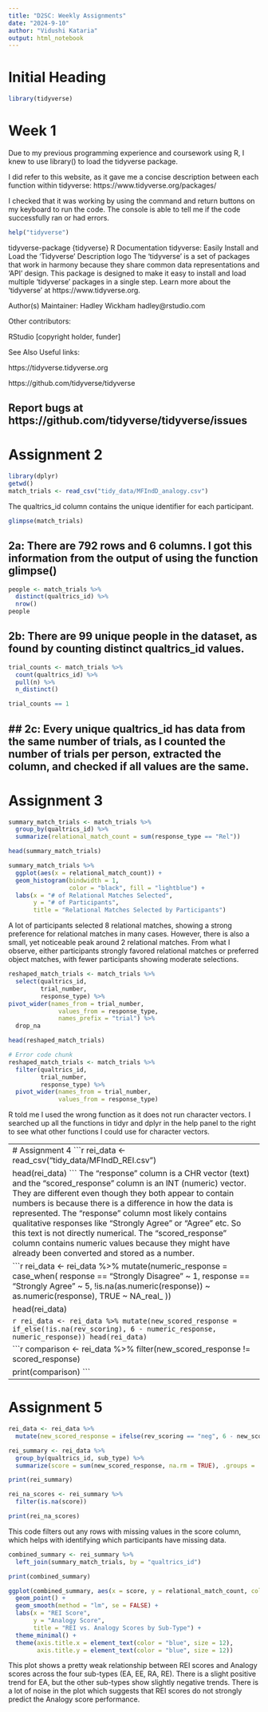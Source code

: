```yaml
---
title: "D2SC: Weekly Assignments"
date: "2024-9-10"
author: "Vidushi Kataria"
output: html_notebook
---
```

# Initial Heading
```r
library(tidyverse)
```
# Week 1
Due to my previous programming experience and coursework using R, I knew to use library() to load the tidyverse package.

I did refer to this website, as it gave me a concise description between each function within tidyverse: https://www.tidyverse.org/packages/ 

I checked that it was working by using the command and return buttons on my keyboard to run the code. The console is able to tell me if the code successfully ran or had errors. 

```r
help("tidyverse")
```
tidyverse-package {tidyverse}	R Documentation
tidyverse: Easily Install and Load the 'Tidyverse'
Description
logo
The 'tidyverse' is a set of packages that work in harmony because they share common data representations and 'API' design. This package is designed to make it easy to install and load multiple 'tidyverse' packages in a single step. Learn more about the 'tidyverse' at https://www.tidyverse.org.

Author(s)
Maintainer: Hadley Wickham hadley@rstudio.com

Other contributors:

RStudio [copyright holder, funder]

See Also
Useful links:

https://tidyverse.tidyverse.org

https://github.com/tidyverse/tidyverse

Report bugs at https://github.com/tidyverse/tidyverse/issues
--------------------------------------------------------------------------------
# Assignment 2

```r
library(dplyr)
getwd()
match_trials <- read_csv("tidy_data/MFIndD_analogy.csv")
```

The qualtrics_id column contains the unique identifier for each participant. 

```r
glimpse(match_trials)
```
## 2a: There are 792 rows and 6 columns. I got this information from the output of using the function glimpse()

```r
people <- match_trials %>%
  distinct(qualtrics_id) %>%
  nrow()
people
```

## 2b: There are 99 unique people in the dataset, as found by counting distinct qualtrics_id values.

```r
trial_counts <- match_trials %>%
  count(qualtrics_id) %>%
  pull(n) %>%
  n_distinct()

trial_counts == 1
```

## 2c: Every unique qualtrics_id has data from the same number of trials, as I counted the number of trials per person, extracted the column, and checked if all values are the same.
--------------------------------------------------------------------------

# Assignment 3

```r
summary_match_trials <- match_trials %>%
  group_by(qualtrics_id) %>%
  summarize(relational_match_count = sum(response_type == "Rel"))

head(summary_match_trials)
```


```r
summary_match_trials %>%
  ggplot(aes(x = relational_match_count)) +
  geom_histogram(bindwidth = 1,
                 color = "black", fill = "lightblue") +
  labs(x = "# of Relational Matches Selected",
       y = "# of Participants",
       title = "Relational Matches Selected by Participants")
```
A lot of participants selected 8 relational matches, showing a strong preference for relational matches in many cases. However, there is also a small, yet noticeable peak around 2 relational matches. From what I observe, either participants strongly favored relational matches or preferred object matches, with fewer participants showing moderate selections.


```r
reshaped_match_trials <- match_trials %>%
  select(qualtrics_id,
         trial_number,
         response_type) %>%
pivot_wider(names_from = trial_number,
              values_from = response_type,
              names_prefix = "trial") %>%
  drop_na

head(reshaped_match_trials)
```


```r
# Error code chunk
reshaped_match_trials <- match_trials %>%
  filter(qualtrics_id,
         trial_number,
         response_type) %>%
  pivot_wider(names_from = trial_number,
              values_from = response_type)
```
R told me I used the wrong function as it does not run character vectors. I searched up all the functions in tidyr and dplyr in the help panel to the right to see what other functions I could use for character vectors.

-----------------------------------------------------------------------
# Assignment 4
```r
rei_data <- read_csv("tidy_data/MFIndD_REI.csv")

head(rei_data)
```
The "response" column is a CHR vector (text) and the "scored_response" column is an INT (numeric) vector. 
They are different even though they both appear to contain numbers is because there is a difference in how the data is represented. The "response" column most likely contains qualitative responses like "Strongly Agree" or "Agree" etc. So this text is not directly numerical.
The "scored_response" column contains numeric values because they might have already been converted and stored as a number.

```r
rei_data <- rei_data %>%
  mutate(numeric_response = case_when(
    response == "Strongly Disagree" ~ 1,
    response == "Strongly Agree" ~ 5,
    !is.na(as.numeric(response)) ~ as.numeric(response),
    TRUE ~ NA_real_
  ))

head(rei_data)
```
```r
rei_data %>%
  distinct(response)
```


```r
rei_data <- rei_data %>%
  mutate(new_scored_response = if_else(!is.na(rev_scoring),
                                      6 - numeric_response,
                                      numeric_response))
head(rei_data)
```

```r
comparison <- rei_data %>%
  filter(new_scored_response != scored_response) 

print(comparison)
```
-----------------------------------------------------------

# Assignment 5

```r
rei_data <- rei_data %>%
  mutate(new_scored_response = ifelse(rev_scoring == "neg", 6 - new_scored_response, new_scored_response))

rei_summary <- rei_data %>%
  group_by(qualtrics_id, sub_type) %>%
  summarize(score = sum(new_scored_response, na.rm = TRUE), .groups = 'drop')

print(rei_summary)
```


```r
rei_na_scores <- rei_summary %>%
  filter(is.na(score))

print(rei_na_scores)
```
This code filters out any rows with missing values in the score column, which helps with identifying which participants have missing data.


```r
combined_summary <- rei_summary %>%
  left_join(summary_match_trials, by = "qualtrics_id")

print(combined_summary)
```

```r

ggplot(combined_summary, aes(x = score, y = relational_match_count, color = sub_type)) +
  geom_point() +
  geom_smooth(method = "lm", se = FALSE) + 
  labs(x = "REI Score", 
       y = "Analogy Score",
       title = "REI vs. Analogy Scores by Sub-Type") +
  theme_minimal() +
  theme(axis.title.x = element_text(color = "blue", size = 12),
        axis.title.y = element_text(color = "blue", size = 12))
```
This plot shows a pretty weak relationship between REI scores and Analogy scores across the four sub-types (EA, EE, RA, RE).
There is a slight positive trend for EA, but the other sub-types show slightly negative trends. There is a lot of noise in the plot which suggests that REI scores do not strongly predict the Analogy score performance.
